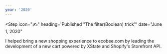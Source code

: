```yaml
---
year: '2020'
---
```


<Step
  icon="✍️"
  heading='Published "The filter(Boolean) trick"'
  date="June 1, 2020"
></Step>

<Step icon="🛍" heading="Launched ecobee.com cart" date="February 26, 2020">
  I helped bring a new shopping experience to ecobee.com by leading the development
  of a new cart powered by XState and Shopify's Storefront API.
</Step>
